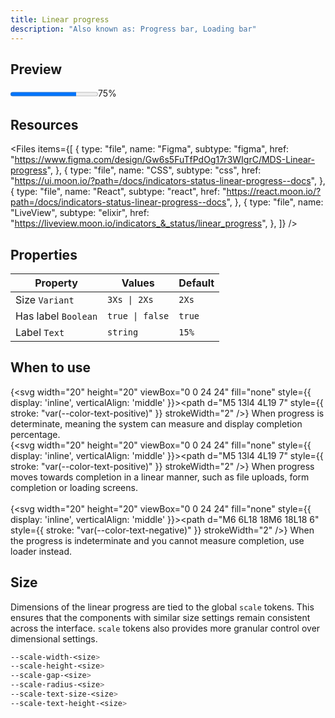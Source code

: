 ```yaml
---
title: Linear progress
description: "Also known as: Progress bar, Loading bar"
---
```


## Preview

<div className="w-full bg-primary h-[320px] flex items-center justify-center border border-primary gap-4">    
    <div className="moon-linear-progress-wrapper"><progress value="75" max="100" id="linearProgress" className="moon-linear-progress w-[320px]"></progress><label for="linearProgress">75%</label></div>
</div>

## Resources

<Files
  items={[
    {
      type: "file",
      name: "Figma",
      subtype: "figma",
      href: "https://www.figma.com/design/Gw6s5FuTfPdOg17r3WIgrC/MDS-Linear-progress",
    },
    {
      type: "file",
      name: "CSS",
      subtype: "css",
      href: "https://ui.moon.io/?path=/docs/indicators-status-linear-progress--docs",
    },
    {
      type: "file",
      name: "React",
      subtype: "react",
      href: "https://react.moon.io/?path=/docs/indicators-status-linear-progress--docs",
    },
    {
      type: "file",
      name: "LiveView",
      subtype: "elixir",
      href: "https://liveview.moon.io/indicators_&_status/linear_progress",
    },
  ]}
/>

## Properties

| **Property**        | **Values**      | **Default** |
| ------------------- | --------------- | ----------- |
| Size `Variant`      | `3Xs \| 2Xs`    | `2Xs`       |
| Has label `Boolean` | `true \| false` | `true`      |
| Label `Text`        | `string`        | `15%`       |

## When to use

{<svg width="20" height="20" viewBox="0 0 24 24" fill="none" style={{ display: 'inline', verticalAlign: 'middle' }}><path d="M5 13l4 4L19 7" style={{ stroke: "var(--color-text-positive)" }} strokeWidth="2" /></svg>} When progress is determinate, meaning the system can measure and display completion percentage. <br/>
{<svg width="20" height="20" viewBox="0 0 24 24" fill="none" style={{ display: 'inline', verticalAlign: 'middle' }}><path d="M5 13l4 4L19 7" style={{ stroke: "var(--color-text-positive)" }} strokeWidth="2" /></svg>} When progress moves towards completion in a linear manner, such as file uploads, form completion or loading screens. <br/><br/>
{<svg width="20" height="20" viewBox="0 0 24 24" fill="none" style={{ display: 'inline', verticalAlign: 'middle' }}><path d="M6 6L18 18M6 18L18 6" style={{ stroke: "var(--color-text-negative)" }} strokeWidth="2" /></svg>} When the progress is indeterminate and you cannot measure completion, use loader instead. <br/>

## Size

Dimensions of the linear progress are tied to the global `scale` tokens. This ensures that the components with similar size settings remain consistent across the interface. `scale` tokens also provides more granular control over dimensional settings.

```css:scale.css showLineNumbers
--scale-width-<size>
--scale-height-<size>
--scale-gap-<size>
--scale-radius-<size>
--scale-text-size-<size>
--scale-text-height-<size>
```
